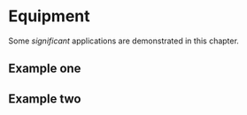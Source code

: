# Equipment

Some _significant_ applications are demonstrated
in this chapter.

## Example one

## Example two